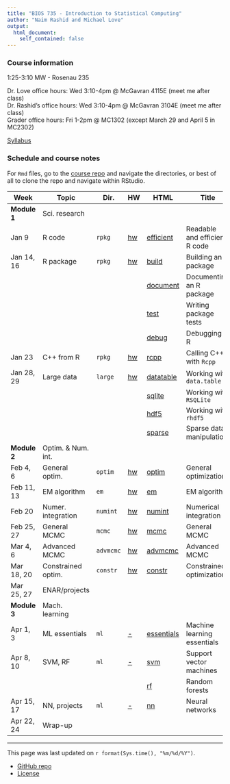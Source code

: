 ```yaml
---
title: "BIOS 735 - Introduction to Statistical Computing"
author: "Naim Rashid and Michael Love"
output: 
  html_document:
    self_contained: false
---
```


### Course information

1:25-3:10 MW - Rosenau 235

Dr. Love office hours: Wed 3:10-4pm @ McGavran 4115E (meet me after class) <br>
Dr. Rashid's office hours: Wed 3:10-4pm @ McGavran 3104E (meet me after class) <br>
Grader office hours: Fri 1-2pm @ MC1302 (except March 29 and April 5 in MC2302)

[Syllabus](syllabus.html)

### Schedule and course notes

For `Rmd` files, go to the
[course repo](https://github.com/biodatascience/statcomp_src) and navigate the
directories, or best of all to clone the repo and navigate within RStudio. 

| Week | Topic | Dir. | HW | HTML | Title |
|------|-------|------|----|------|-------|
| **Module 1**   | Sci. research | | | | |
| Jan 9      | R code | `rpkg` | [hw](https://github.com/biodatascience/statcomp_src/blob/master/rpkg/rpkg_HW1.Rmd) | [efficient](rpkg/efficient.html) | Readable and efficient R code |
| Jan 14, 16 | R package | `rpkg` | [hw](https://github.com/biodatascience/statcomp_src/blob/master/rpkg/rpkg_HW2.Rmd) | [build](rpkg/build.html) | Building an R package |
| | | | | [document](rpkg/document.html) | Documenting an R package |
| | | | | [test](rpkg/test.html) | Writing package tests |
| | | | | [debug](rpkg/debug.html) | Debugging in R |
| Jan 23     | C++ from R | `rpkg` | [hw](https://github.com/biodatascience/statcomp_src/blob/master/rpkg/rpkg_HW3.Rmd) | [rcpp](rpkg/rcpp.html) | Calling C++ with `Rcpp` |
| Jan 28, 29 | Large data | `large` | [hw](https://github.com/biodatascience/statcomp_src/blob/master/large/large_HW4.Rmd) | [datatable](large/datatable.html) | Working with `data.table` |
| | | | | [sqlite](large/sqlite.html) | Working with `RSQLite` |
| | | | | [hdf5](large/hdf5.html) | Working with `rhdf5` |
| | | | | [sparse](large/sparse.html) | Sparse data manipulation |
| **Module 2**   | Optim. & Num. int. | | | | |
| Feb 4, 6   | General optim. | `optim` | [hw](https://github.com/biodatascience/statcomp_src/blob/master/optim/optim_HW5.Rmd) | [optim](optim/optim.html) | General optimization |
| Feb 11, 13 | EM algorithm | `em` | [hw](https://github.com/biodatascience/statcomp_src/blob/master/em/em_HW6.Rmd) | [em](em/em.html) | EM algorithm |
| Feb 20     | Numer. integration | `numint` | [hw](https://github.com/biodatascience/statcomp_src/blob/master/numint/numint_HW7.Rmd) | [numint](numint/numint.html) | Numerical integration |
| Feb 25, 27 | General MCMC | `mcmc` | [hw](https://github.com/biodatascience/statcomp_src/blob/master/mcmc/mcmc_HW8.Rmd) | [mcmc](mcmc/mcmc.html) | General MCMC |
| Mar 4, 6   | Advanced MCMC | `advmcmc` | [hw](https://github.com/biodatascience/statcomp_src/blob/master/advmcmc/advmcmc_HW9.Rmd) | [advmcmc](advmcmc/advmcmc.html) | Advanced MCMC |
| Mar 18, 20 | Constrained optim. | `constr` | [hw](https://github.com/biodatascience/statcomp_src/blob/master/constr/contrs_HW10.Rmd) | [constr](constr/constr.html) | Constrained optimization |
| Mar 25, 27 | ENAR/projects | | | | |
| **Module 3** | Mach. learning | | | | |
| Apr 1, 3   | ML essentials | `ml` | [-](#) | [essentials](ml/essentials.html) | Machine learning essentials |
| Apr 8, 10  | SVM, RF | `ml` | [-](#) | [svm](ml/svm.html) | Support vector machines |
| | | | | [rf](ml/rf.html) | Random forests |
| Apr 15, 17 | NN, projects | `ml` | [-](#) | [nn](ml/nn.html) | Neural networks |
| Apr 22, 24 | Wrap-up | | | | |

---

This page was last updated on `r format(Sys.time(), "%m/%d/%Y")`. 

* [GitHub repo](https://github.com/biodatascience/statcomp_src)
* [License](https://github.com/biodatascience/statcomp_src/blob/master/LICENSE)
